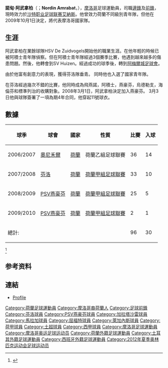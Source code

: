 {{noteTA
|G1=football|G2=UEFA|G3=西甲|G4=荷甲|G5=EPL
|1=zh-hans:阿武拿柏;zh-hk:岩拉伯特;zh-tw:阿武拿柏;
}}
{{Infobox Football biography 2
| playername           = 諾甸·阿武拿柏<br />Nordin Amrabat
| image                = Nordin Amrabat (cropped).jpg
| fullname             = Nordin Amrabat
| dateofbirth          = {{birth date and age|1987|3|31}}
| cityofbirth          = [[纳尔登|纳尔登]] 
| countryofbirth       = [[荷兰|荷兰]]
| height               = {{height|m=1.82}}
| position             = [[邊鋒|邊鋒]]、[[前鋒_(足球)|前鋒]]
| currentclub          = [[艾納斯足球會|艾納斯]]
| clubnumber           = TBA
| youthyears1          = 
| youthclubs1          = 
| years1               = 2006–2007
| clubs1               = [[阿梅爾城足球會|安尼禾特]]
| caps1                = 36
| goals1               = 14
| years2               = 2007–2008
| clubs2               = [[VVV-芬洛|VVV-芬洛]]
| caps2                = 33
| goals2               = 10
| years3               = 2008–2011
| clubs3               = [[PSV燕豪芬|PSV燕豪芬]]
| caps3                = 57
| goals3               = 9
| years4               = 2011–2012
| clubs4               = [[卡塞利體育|卡塞利體育]]
| caps4                = 38
| goals4               = 6
| years5               = 2012–2015
| clubs5               = [[加拉塔沙雷體育會|加拉塔沙雷]]
| caps5                = 34
| goals5               = 1
| years6               = 2014–2015
| clubs6               = → [[馬拉加足球俱樂部|馬拉加]]
| caps6                = 46
| goals6               = 8
| years7               = 2015–2016
| clubs7               = [[馬拉加足球俱樂部|馬拉加]]
| caps7                = 13
| goals7               = 0
| years8               = 2016–2018
| clubs8               = [[沃特福德足球俱乐部|沃特福德]]
| caps8                = 44
| goals8               = 0
| years9               = 2017–2018
| clubs9               = → [[利根尼斯體育會|利根尼斯]]
| caps9                = 30
| goals9               = 2
| years10               = 2018–
| clubs10               = [[艾納斯足球會|艾納斯]]
| caps10                = 0
| goals10               = 0
| nationalyears1       = 2007–2008 
| nationalteam1        = [[荷蘭21歲以下國家足球隊|荷蘭U21]] 
| nationalcaps1        = 3 
| nationalgoals1       = 0
| nationalyears2       = 2011– 
| nationalteam2        = [[摩洛哥國家足球隊|摩洛哥]] 
| nationalcaps2        = 44
| nationalgoals2       = 4
| medaltemplates       = 
| pcupdate             = 2018年7月16日
| ntupdate             = 2018年6月20日
}}

'''諾甸·阿武拿柏'''（{{lang-ar|نورالدين أمرابط}}；'''Nordin Amrabat'''，{{bd|1987年|3月31日|catIDx=Nordin Amrabat}}），[[摩洛哥|摩洛哥]]足球運動員，司職[[邊鋒|邊鋒]]及[[前鋒_(足球)|前鋒]]，現時效力於[[沙特职业足球联赛|沙特职业足球联赛]][[艾納斯足球會|艾納斯]]。他曾效力荷蘭不同級別青年隊，但他在2009年10月1日決定，將代表摩洛哥國家隊。

==生涯==

阿武拿柏在業餘球隊HSV De Zuidvogels開始他的職業生涯。在他年輕的時候已被阿積士青年隊偵察。但在阿積士青年隊經過3個賽季比賽，他遇到越來越多的傷患問題。然後，他轉會到SV Huizen。經過成功的球季後，轉到[[阿梅爾城足球會|阿梅爾城足球會]]。

由於他富有創意力的表現，獲得芬洛隊垂青。 同時他也入選了國家青年隊。

在芬洛經過幾次不錯的比賽，他同時成為飛燕諾，阿積士，燕豪芬，烏德勒支，海倫芬和標準列治的收購對象。2008年3月1日，阿武拿柏決定加入燕豪芬。 3月3日他與球隊簽署了一項為期4年合同，他穿起11號球衣。

== 數據 ==
{| class="wikitable"
|-
! 球季 
! 球會
! 國家
! 性質
! 比賽
! 入球
|-
| 2006/2007
| [[阿梅爾城足球會|奧尼禾爾]]
| [[荷蘭|荷蘭]]
| 荷蘭乙組足球聯賽
| 36
| 14
|-
| 2007/2008
| [[芬洛|芬洛]]
| [[荷蘭|荷蘭]]
| [[荷蘭甲組足球聯賽|荷蘭甲組足球聯賽]]
| 33
| 10
|-
| 2008/2009
| [[PSV燕豪芬|PSV燕豪芬]]
| [[荷蘭|荷蘭]]
| [[荷蘭甲組足球聯賽|荷蘭甲組足球聯賽]]
| 25
| 5
|-
| 2009/2010
| [[PSV燕豪芬|PSV燕豪芬]]
| [[荷蘭|荷蘭]]
| [[荷蘭甲組足球聯賽|荷蘭甲組足球聯賽]]
| 2
| 1
|-
| 總計:
| 
| 
|
| 96
| 30
|}
<ref>{{Cite web |url=http://www.vvv-venlo.nl/default.asp?SCID=21 |title=VVV-Venlo > Selectie 2007-2008<!-- Bot generated title --> |access-date=2009-10-13 |archive-url=https://web.archive.org/web/20080225104657/http://www.vvv-venlo.nl/default.asp?SCID=21 |archive-date=2008-02-25 |dead-url=yes }}</ref>

==参考资料==
{{Reflist}}

== 連結 ==
* [http://www.playerhistory.com/player/93179/ Profile]{{Wayback|url=http://www.playerhistory.com/player/93179/ |date=20160306203432 }}

<!--{{屈福特球員名單}}-->
{{2018年世界盃足球賽摩洛哥參賽名單}}

{{DEFAULTSORT:Amrabat, Nordin}}
[[Category:荷蘭足球運動員|Category:荷蘭足球運動員]]
[[Category:摩洛哥裔荷蘭人|Category:摩洛哥裔荷蘭人]]
[[Category:足球前鋒|Category:足球前鋒]]
[[Category:芬洛球員|Category:芬洛球員]]
[[Category:PSV燕豪芬球員|Category:PSV燕豪芬球員]]
[[Category:加拉塔沙雷球員|Category:加拉塔沙雷球員]]
[[Category:馬拉加球員|Category:馬拉加球員]]
[[Category:屈福特球員|Category:屈福特球員]]
[[Category:萊加內斯球員|Category:萊加內斯球員]]
[[Category:荷甲球員|Category:荷甲球員]]
[[Category:土超球員|Category:土超球員]]
[[Category:西甲球員|Category:西甲球員]]
[[Category:摩洛哥足球運動員|Category:摩洛哥足球運動員]]
[[Category:摩洛哥奥运足球运动员|Category:摩洛哥奥运足球运动员]]
[[Category:荷蘭外籍足球運動員|Category:荷蘭外籍足球運動員]]
[[Category:土耳其外籍足球運動員|Category:土耳其外籍足球運動員]]
[[Category:西班牙外籍足球運動員|Category:西班牙外籍足球運動員]]
[[Category:2012年夏季奥林匹克运动会足球运动员|Category:2012年夏季奥林匹克运动会足球运动员]]